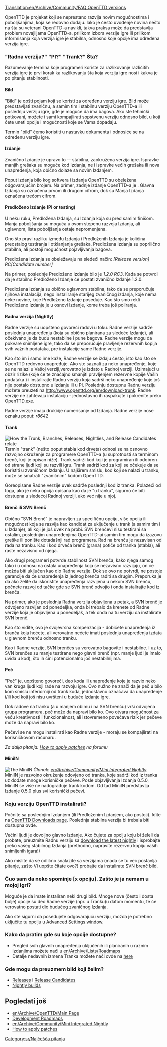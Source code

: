 [[Translation:en/Archive/Community/FAQ OpenTTD versions]]

{{sr/Najčešća pitanja meni}}

OpenTTD je projekat koji se neprestano razvija novim mogućnostima i poboljšanjima, koja se redovno dodaju. Iako je često uvođenje novina nešto na šta su veterani OpenTTD-a navikli, takva praksa može da predstavlja problem novajlijama OpenTTD-a, prilikom izbora verzije igre ili prilikom informisanja koja verzija igre je stabilna, odnosno koje opcije ima određena verzija igre.

=== "Radna verzija?"  "PI?"  "Trank?"  Šta?===
Razumevanje termina koje programeri koriste za razlikovanje različitih verzija igre je prvi korak ka razlikovanju šta koja verzija igre nosi i kakva je po pitanju stabilnosti.

====Bild====
"Bild" je opšti pojam koji se koristi za određenu verziju igre. Bild može predstavljati zvaničnu, a samim tim i stabilnu verziju OpenTTD-a ili poslednju verziju igre, gde je moguće da ima bagova. Ako ste tehnički potkovani, možete i sami kompajlirati sopstvenu verziju odnosno bild, u koji ćete uneti opcije i mogućnosti koje se Vama dopadaju.

Termin "bild" ćemo koristiti u nastavku dokumenta i odnosiće se na određenu verziju igre.

====Izdanje====
Zvanično Izdanje je upravo to -- stabilna, zaokružena verzija igre. Ispravke manjih grešaka su moguće kod Izdanja, ne i ispravke većih grešaka ili nova unapređenja, koja obično dolaze sa novim Izdanjem.  

Poput izdanja bilo kog softvera i izdanja OpenTTD su obeležena odgovarajućim brojem.  Na primer, zadnje izdanje OpenTTD-a je {{en/Version}}. Glavna Izdanja su označena prvom ili drugom cifrom, dok su Manja Izdanja označena trećom cifrom.

====Predloženo Izdanje (PI or testing)====
U neku ruku, Predložena Izdanja, su Izdanja koja su pred samim finišom. Manja poboljšanja su moguća u ovom stepenu razvoja Izdanja, ali uglavnom, lista poboljšanja ostaje nepromenjena. 

Ono što pravi razliku između Izdanja i Predloženih Izdanja je količina preostalog testiranja i otklanjanja grešaka. Predložena Izdanja su poprilično stabilna, ali postoji mogućnost pojavljivanja bagova.

Predložena Izdanja se obeležavaju na sledeći način: 
''[Release version] RC[Candidate number]''

Na primer, poslednje Predloženo Izdanje bilo je ''1.2.0 RC3''. Kada se potvrdi da je stabilno Predloženo Izdanje će postati zvanično Izdanje  1.2.0.

Predložena Izdanja su obično uglavnom stabilna, tako da se preporučuje njihova instalacija, nego instaliranje starijeg zvaničnog izdanja, koje nema neke novine, koje Predloženo Izdanje poseduje. Kao što smo rekli Predloženo Izdanje je u osnovi Izdanje, kome treba još poliranja.

====Radna verzija (Nightly)====
Radne verzije su uopšteno govoreći radovi u toku. Radne verzije sadrže poslednja unapređenja (koja su obično planirana za sledeće Izdanje), ali očekivano je da budu nestabilne i pune bagova. Radne verzije mogu da pokvare snimljene igre, tako da se preporučuje pravljenje rezervnih kopija svih važnih podataka, pre instalacije same Radne verzije.

Kao što im i samo ime kaže, Radne verzije se izdaju često, isto kao što se OpenTTD redovno unapređuje. Ako ste saznali za neko unapređenje, koje se ne nalazi u Vašoj verziji,verovatno je izdato u Radnoj verziji. Uzimajući u obzir rizike (koje će te značajno smanjiti pravljenjem rezervne kopije Vaših podataka {{en/Emoticon|:)}}) i instalirajte Radnu verziju koja sadrši neko unapređenje koje još nije postalo dostupno u Izdanju ili u PI. Poslednju dostupnu Radnu verziju možete preuzeti na http://www.openttd.org/en/download-trunk. Radne verzije ne zahtevaju instalaciju - jednostavno ih raspakujte i pokrenite preko OpenTTD.exe.

Radne verzije imaju drukčije numerisanje od Izdanja. Radne verzije nose oznaku poput:
''r8642''

====Trank====
[[File:en/Version Illustration.gif|frame|right|How the Trunk, Branches, Releases, Nightlies, and Release Candidates relate]]
Termin "trank" (nešto poput stabla kod drveta) odnosi se na osnovno razvojno okruženje za programere OpenTTD-a (u suprotnosti sa terminom brenč, koji je opisan niže). Trank sadrži kod koji je programiran ili odobren od strane ljudi koji su razvili igru. Trank sadrži kod za koji se očekuje da se koristiti u zvaničnom Izdanju. U najširem smislu, kod koji se nalazi u tranku, može se smatrati "zvaničnim" kodom OpenTTD.

Goreopisane Radne verzije uvek sadrže poslednji kod iz tranka. Polazeći od toga, ako je neka opcija opisana kao da je "u tranku", sigurno će biti dostupna u sledećoj Radnoj verziji, ako već nije u njoj.

====Brenč ili SVN Brenč====
Obično "SVN Brenč" je napravljen za specifičnu opciju, više opcija ili mogućnost koja se razvija kao kandidat za uključenje u trank (a samim tim i u Izdanje), ali koji je još uvek na probi. SVN brenčevi nisu testirani sa ostalim, poslednjim unapređenjima OpenTTD-ai samim tim mogu da izazovu greške ili ponište dotadašnji rad programera. Rad na brenču je nezavisan od rada na tranku. Kao i kod drveća brenč (grana) potiče od tranka (stabla), ali raste nezavisno od njega.

Ako drugi programeri potvrde stabilnost SVN brenča, kako njega samog tako i u odnosu na ostala unapređenja koja se nezavisno razvijaju, on će možda biti uključen kao dio Radne verzije. Dok se ovo ne potvrdi, ne postoje garancije da će unapređenja iz jednog brenča raditi sa drugim. Preporuka je da ako želite da iskoristite unapređenja razvijena u nekom SVN brenču, počnete razvoj od tačke gde se SVN brenč odvojio i onda instalirajte kod iz brenča. 

Na primer, ako je poslednja Radna verzija objavljena u petak, a SVN brenč je odvojeno razvijan od ponedeljka, onda bi trebalo da krenete od Radne verzije koja je objavljena u ponedeljak, a tek onda na tu verziju da instalirate SVN brenč.

Kao što vidite, ovo je svojevrsna kompenzacija - dobićete unapređenja iz branča koja hoćete, ali verovatno nećete imati poslednja unapređenja izdata u glavnom brenču odnosno tranku.

Kao i Radne verzije, SVN brenčes su verovatno bagovite i nestabilne. I uz to, SVN brenčes su manje testirane nego glavni brenč (npr. manje ljudi je imalo uvida u kod), što ih čini potencionalno još nestabilnijima.

====Peč====
"Peč" je, uopšteno govoreći, deo koda ili unapređenje koje je razvio neko van kruga ljudi koji rade na razvoju igre. Ovo nužno ne znači da je peč u bilo kom smislu inferiorniji od trank koda, jednostavno označava da unapređenje i/ili kod koji još nisu uvršteni u buduće Izdanje igre.

Dok radove na tranku (a u manjem obimu i na SVN brenču) vrši odvojena grupa programera, peč može da napravi bilo ko. Ovo otvara mogućnost za veću kreativnosti i funkcionalnost, ali istovremeno povećava rizik jer pečeve može da napravi bilo ko.

Pečevi se ne mogu instalirati kao Radne verzije - moraju se kompajlirati na korisničkovom računaru.

''Za dalja pitanja: [http://www.tt-forums.net/viewtopic.php?t=21678 How to apply patches] na forumu''

====MiniIN====
{{en/Feature period|Old|0.5}}
[[File:en/MiniIN Illustration.gif|frame|right|The MiniIN]]
''Članak: [[en/Archive/Community/Mini Integrated Nightly]]''<br>

MiniIN je razvojno okruženje odovjeno od tranka, koje sadrži kod iz tranka uz dodate mnoge korisničke pečeve. Posle objavljivanja Izdanja 0.5.0,  MiniIN se više ne nadograđuje trank kodom. Od tad MiniIN predstavlja Izdanje 0.5.0 plus svi korisnički pečevi.

===Koju verziju OpenTTD instalirati?===
Počnite sa poslednjim Izdanjem (ili Predloženim Izdanjem, ako postoji). Idite na [http://www.openttd.org/download-stable OpenTTD Downloads page]. Poslednja stabilna verzija bi trebala biti dostupna ovde.

Većini ljudi je dovoljno glavno Izdanje. Ako čujete za opciju koju bi želeli da probate, preuzmite Radnu verziju sa [http://nightly.openttd.org/ download the latest nightly] i isprobajte preko vašeg stabilnog Izdanja (prethodno, napravite rezervnu kopiju vaših snimljenih igara!)

Ako mislite da se odlično snalazite sa verzijama (mada se tu već postavlja pitanje, zašto Vi uopšte čitate ovo?) probajte da instalirate SVN brenč bild.

===Čuo sam da neko spominje [x opciju].  Zašto je ja nemam u mojoj igri?===
Moguće je da imate instaliran neki drugi bild. Mnoge nove (često i dosta bolje) opcije su deo Radne verzije (npr. u Tranku)u datom momentu, te će verovatno postati dio budućeg zvaničnog Izdanja.

Ako ste sigurni da posedujete odgovarajuću verziju, možda je potrebno uključite tu opciju u [[en/Naprednim podešavanjima|Advanced Settings window]].

===Kako da pratim gde su koje opcije dostupne?===
* Pregled svih glavnih unapređenja uključenih ili planiranih u raznim Izdanjima možete naći u [[en/Archive/Lists/Roadmap]]s
* Detalje nedavnih izmena Tranka možete naći ovde na [http://vcs.openttd.org/svn/log/trunk here]

===Gde mogu da preuzmem bild koji želim?===
* [http://www.openttd.org/download-stable Releases] i [http://www.openttd.org/download-testing Release Candidates]
* [http://www.openttd.org/download-trunk Nightly builds]

==Pogledati još==
* [[en/Archive/OpenTTD/Main Page]]
* [[en/Archive/Lists/Roadmap|Development Roadmaps]]
* [[en/Archive/Community/Mini Integrated Nightly]]
* [http://www.tt-forums.net/viewtopic.php?t=21678 How to apply patches]

[[Category:sr/Najčešća pitanja]]